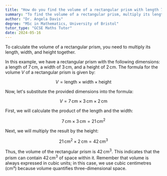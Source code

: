 ```yaml
---
title: "How do you find the volume of a rectangular prism with length 7 cm, width 3 cm, and height 2 cm?"
summary: "To find the volume of a rectangular prism, multiply its length, width, and height together."
author: "Dr. Angela Davis"
degree: "MSc in Mathematics, University of Bristol"
tutor_type: "GCSE Maths Tutor"
date: 2024-05-16
---
```


To calculate the volume of a rectangular prism, you need to multiply its length, width, and height together.

In this example, we have a rectangular prism with the following dimensions: a length of $7 \, \text{cm}$, a width of $3 \, \text{cm}$, and a height of $2 \, \text{cm}$. The formula for the volume $V$ of a rectangular prism is given by:

$$
V = \text{length} \times \text{width} \times \text{height}
$$

Now, let's substitute the provided dimensions into the formula:

$$
V = 7 \, \text{cm} \times 3 \, \text{cm} \times 2 \, \text{cm}
$$

First, we will calculate the product of the length and the width:

$$
7 \, \text{cm} \times 3 \, \text{cm} = 21 \, \text{cm}^2
$$

Next, we will multiply the result by the height:

$$
21 \, \text{cm}^2 \times 2 \, \text{cm} = 42 \, \text{cm}^3
$$

Thus, the volume of the rectangular prism is $42 \, \text{cm}^3$. This indicates that the prism can contain $42 \, \text{cm}^3$ of space within it. Remember that volume is always expressed in cubic units; in this case, we use cubic centimetres (cm³) because volume quantifies three-dimensional space.
    